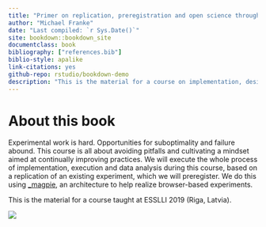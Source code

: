 ```yaml
--- 
title: "Primer on replication, preregistration and open science through browser-based experiments in _magpie"
author: "Michael Franke"
date: "Last compiled: `r Sys.Date()`"
site: bookdown::bookdown_site
documentclass: book
bibliography: ["references.bib"]
biblio-style: apalike
link-citations: yes
github-repo: rstudio/bookdown-demo
description: "This is the material for a course on implementation, design and deployment of browser-based experiments using _magpie, as part of ESSLLI 2019 (Riga, Latvia)."
---
```


# About this book

Experimental work is hard. Opportunities for suboptimality and failure abound. This course is all about avoiding pitfalls and cultivating a mindset aimed at continually improving practices. We will execute the whole process of implementation, execution and data analysis during this course, based on a replication of an existing experiment, which we will preregister. We do this using [\_magpie](https://magpie-ea.github.io/magpie-site/index.html), an architecture to help realize browser-based experiments.

This is the material for a course taught at ESSLLI 2019 (Riga, Latvia).

![](https://michael-franke.github.io/mfpics/magpie_logo.png)